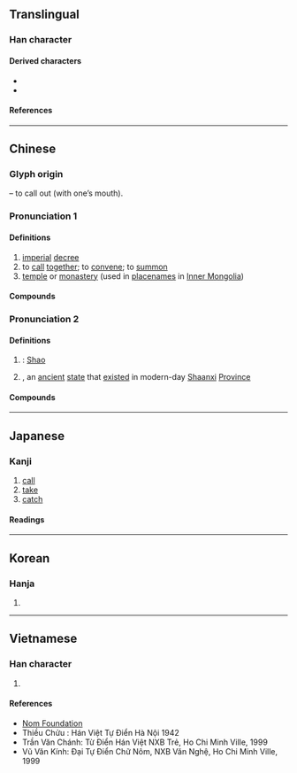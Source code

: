 {{also|叧}}
{{character info}}
==Translingual==
{{stroke order|strokes=5}}

===Han character===
{{Han char|rn=30|rad=口|as=02|sn=5|four=17602|canj=SHR|ids=⿱刀口}}

====Derived characters====
* {{l|mul|[[佋]] [[𫥈]] [[𠰉]] [[𡊱]] [[妱]] [[𡥙]] [[岹]] [[𢁾]] [[弨]] [[𭛤]] [[怊]] [[招]] [[沼]] [[㹦]] [[䧂]] [[迢]] [[昭]] [[柖]] [[炤]] [[㸛]] [[牊]] [[玿]] [[祒]] [[𦚔]] [[𤱠]] [[眧]] [[䂏]] [[袑]] [[𣑌]] [[𥹙]] [[紹]]([[绍]]) [[𬚖]] [[𦨣]] [[蛁]] [[𪸲]] [[詔]]([[诏]]) [[貂]] [[𧵓]] [[超]] [[𬦪]] [[軺]]([[轺]]) [[𫽟]] [[鉊]]([[𬬿]]) [[𠸿]] [[𠹾]] [[𫫌]] [[𣉈]] [[㷖]] [[鞀]] [[𩎣]] [[韶]] [[䫿]] [[䬰]] [[𫵥]] [[𪴻]] [[𤾌]] [[駋]] [[𩲤]] [[𦦌]] [[鮉]] [[𪌕]] [[鼦]] [[𪖠]] [[𮯃]] [[齠]]([[龆]])}}
* {{l|mul|[[劭]] [[刟]] [[𠧙]] [[卲]] [[𫲤]] [[巶]] [[邵]] [[𣬸]] [[欩]] [[𭇱]] [[𠣫]] [[䎄]] [[䙼]] [[𨐓]] [[𬰛]] [[𠺥]] [[𪹑]] [[𫲰]] [[䳂]] [[𫬑]] [[𡆊]] [[𠯉]] [[㐒]] [[𥁏]] [[𡀪]] [[岧]] [[苕]] [[笤]] [[髫]] [[㲈]] [[𪔓]] [[𢈆]] [[𤵪]] [[𢦽]]}}

====References====
{{Han ref|kx=0172.070|dkj=03241|dj=0383.030|hdz=10574.030|uh=53EC}}

----

==Chinese==
{{zh-forms}}

===Glyph origin===
{{Han etym}}
{{Han compound|刀|口|c1=p|c2=s|t2=mouth|ls=psc}} – to call out (with one’s mouth).

===Pronunciation 1===
{{zh-pron
|m=zhào
|c=ziu6
|h=pfs=seu/chheu;gd=sau4
|md=diêu
|mn=tiāu/tiàu
|mn_note=tiāu - literary; tiàu - vernacular
|mn-t=diao6/diou6
|mn-t_note=diao6 - Shantou; diou6 - Chaozhou
|w=3zau
|mc=1
|oc=2,1
|cat=n,v
}}

====Definitions====
{{zh-hanzi}}

# [[imperial]] [[decree]]
# to [[call]] [[together]]; to [[convene]]; to [[summon]]
# [[temple]] or [[monastery]] (used in [[placename]]s in [[Inner Mongolia]])

====Compounds====
{{zh-der|召开|召募|宣召|召旻|召集|召開|奉召|徵風召雨|召回|召集人|感召|動員召集|勤務召集|寵召|徵召|召喚|召夢|召禍|召集令|召幸|召見|召試|應召|玉樓赴召|教育召集|檄召|應召站|應召女郎|政治號召|要寵召禍|點召令|點召|關召|號召力|蒙主寵召|聘召|號召|精神感召|除召|辟召|緩召|點閱召集|召妓}}

===Pronunciation 2===
{{zh-pron
|m=Shào
|c=siu6
|md=siêu
|mc=2
|oc=1,2
|cat=pn
}}

====Definitions====
{{zh-hanzi}}

# {{surname|zh|nodot=1}}: [[Shao]]
# {{w|zh:召國|State of Shao}}, an [[ancient]] [[state]] that [[exist]]ed in modern-day [[Shaanxi]] [[province|Province]]

====Compounds====
{{zh-der|召父杜母|召棠|召南|周召共和|周召|召公}}

----

==Japanese==

===Kanji===
{{ja-kanji|grade=c|rs=口02}}

# [[call]]
# [[take]]
# [[catch]]

====Readings====
{{ja-readings
|goon=しょう
|kanon=しょう
|kun=め-す
}}

----

==Korean==

===Hanja===
{{ko-hanja|hangeul=[[소]], [[조]]|rv=so, jo|mr=so, cho}}

# {{rfdef|ko|sort=口02}}

----

==Vietnamese==

===Han character===
{{vi-readings|rs=口02|reading=chịu, chẹo, giẹo, trịu, triệu, xạu, trẹo, dịu, gieo, trĩu}}

# {{rfdef|vi|sort=口02}}

====References====
* [http://nomfoundation.org/common/nom_details.php?codepoint=53ec Nom Foundation]
* Thiều Chửu : Hán Việt Tự Điển Hà Nội 1942
* Trần Văn Chánh: Từ Điển Hán Việt NXB Trẻ, Ho Chi Minh Ville, 1999
* Vũ Văn Kính: Đại Tự Điển Chữ Nôm, NXB Văn Nghệ, Ho Chi Minh Ville, 1999
